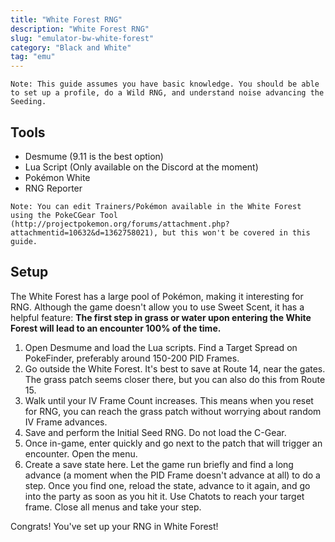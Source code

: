 ```yaml
---
title: "White Forest RNG"
description: "White Forest RNG"
slug: "emulator-bw-white-forest"
category: "Black and White"
tag: "emu"
---
```


```
Note: This guide assumes you have basic knowledge. You should be able to set up a profile, do a Wild RNG, and understand noise advancing the Seeding.
```

## Tools

- Desmume (9.11 is the best option)
- Lua Script (Only available on the Discord at the moment)
- Pokémon White
- RNG Reporter

```
Note: You can edit Trainers/Pokémon available in the White Forest using the PokeCGear Tool (http://projectpokemon.org/forums/attachment.php?attachmentid=10632&d=1362758021), but this won't be covered in this guide.
```

## Setup

The White Forest has a large pool of Pokémon, making it interesting for RNG. Although the game doesn't allow you to use Sweet Scent, it has a helpful feature: **The first step in grass or water upon entering the White Forest will lead to an encounter 100% of the time.**

1. Open Desmume and load the Lua scripts. Find a Target Spread on PokeFinder, preferably around 150-200 PID Frames.
2. Go outside the White Forest. It's best to save at Route 14, near the gates. The grass patch seems closer there, but you can also do this from Route 15.
3. Walk until your IV Frame Count increases. This means when you reset for RNG, you can reach the grass patch without worrying about random IV Frame advances.
4. Save and perform the Initial Seed RNG. Do not load the C-Gear.
5. Once in-game, enter quickly and go next to the patch that will trigger an encounter. Open the menu.
6. Create a save state here. Let the game run briefly and find a long advance (a moment when the PID Frame doesn't advance at all) to do a step. Once you find one, reload the state, advance to it again, and go into the party as soon as you hit it. Use Chatots to reach your target frame. Close all menus and take your step.

Congrats! You've set up your RNG in White Forest!
